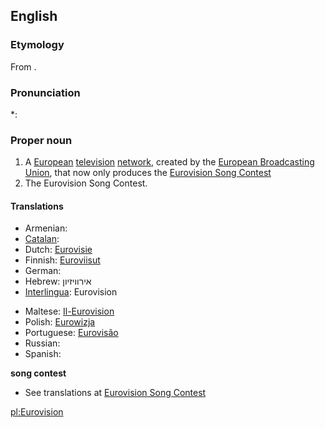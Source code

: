 ==English==

===Etymology===
From {{prefix|Euro|vision}}.

===Pronunciation===
*: {{rhymes|ɪʒən}}

===Proper noun===
{{en-proper noun}}

# A [[European]] [[television]] [[network]], created by the [[w:European Broadcasting Union|European Broadcasting Union]], that now only produces the [[Eurovision Song Contest]]
# The Eurovision Song Contest.

====Translations====
{{trans-top|television network}}
* Armenian: {{t-|hy|Եվրատեսիլ|tr=Evratesil}}
* [[Catalan]]: {{t|ca|Eurovisió}}
* Dutch: [[Eurovisie]]
* Finnish: [[Euroviisut]] {{p}}
* German: {{t-|de|Eurovision}}
* Hebrew: אירוויזיון
* [[Interlingua]]: Eurovision
{{trans-mid}}
* Maltese: [[Il-Eurovision]]
* Polish: [[Eurowizja]] {{f}}
* Portuguese: [[Eurovisão]]
* Russian: {{t-|ru|Евровидение|n|tr=Jevrovídenie}}
* Spanish: {{t-|es|Eurovision}}
{{trans-bottom}}
'''song contest'''
* See translations at [[Eurovision Song Contest]]

[[pl:Eurovision]]